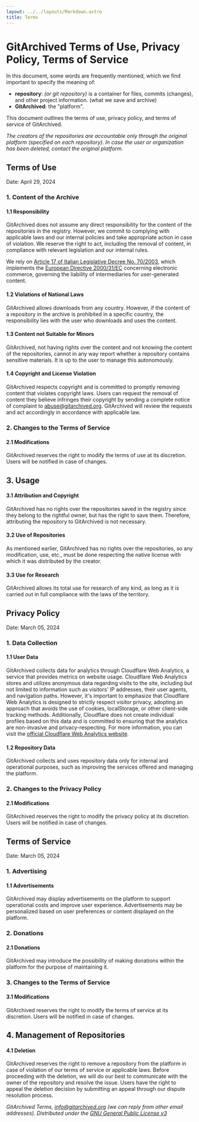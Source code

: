 ```yaml
---
layout: ../../layouts/Markdown.astro
title: Terms
---
```


# GitArchived Terms of Use, Privacy Policy, Terms of Service

In this document, some words are frequently mentioned, which we find important to specify the meaning of:

- **repository**: _(or git repository)_ is a container for files, commits (changes), and other project information. (what we save and archive)
- **GitArchived**: the "platform".

This document outlines the terms of use, privacy policy, and terms of service of GitArchived.

_The creators of the repositories are accountable only through the original platform (specified on each repository). In case the user or organization has been deleted, contact the original platform._

## Terms of Use

Date: April 29, 2024

### 1. Content of the Archive

#### 1.1 Responsibility

GitArchived does not assume any direct responsibility for the content of the repositories in the registry. However, we commit to complying with applicable laws and our internal policies and take appropriate action in case of violation. We reserve the right to act, including the removal of content, in compliance with relevant legislation and our internal rules.

We rely on [Article 17 of Italian Legislative Decree No. 70/2003](https://www.parlamento.it/parlam/leggi/deleghe/03070dl.htm), which implements the [European Directive 2000/31/EC](https://en.wikipedia.org/wiki/Electronic_Commerce_Directive_2000) concerning electronic commerce, governing the liability of intermediaries for user-generated content.

#### 1.2 Violations of National Laws

GitArchived allows downloads from any country. However, if the content of a repository in the archive is prohibited in a specific country, the responsibility lies with the user who downloads and uses the content.

#### 1.3 Content not Suitable for Minors

GitArchived, not having rights over the content and not knowing the content of the repositories, cannot in any way report whether a repository contains sensitive materials. It is up to the user to manage this autonomously.

#### 1.4 Copyright and License Violation

GitArchived respects copyright and is committed to promptly removing content that violates copyright laws. Users can request the removal of content they believe infringes their copyright by sending a complete notice of complaint to abuse@gitarchived.org. GitArchived will review the requests and act accordingly in accordance with applicable law.

### 2. Changes to the Terms of Service

#### 2.1 Modifications

GitArchived reserves the right to modify the terms of use at its discretion. Users will be notified in case of changes.

## 3. Usage

#### 3.1 Attribution and Copyright

GitArchived has no rights over the repositories saved in the registry since they belong to the rightful owner, but has the right to save them. Therefore, attributing the repository to GitArchived is not necessary.

#### 3.2 Use of Repositories

As mentioned earlier, GitArchived has no rights over the repositories, so any modification, use, etc., must be done respecting the native license with which it was distributed by the creator.

#### 3.3 Use for Research

GitArchived allows its total use for research of any kind, as long as it is carried out in full compliance with the laws of the territory.

## Privacy Policy

Date: March 05, 2024

### 1. Data Collection

#### 1.1 User Data

GitArchived collects data for analytics through Cloudflare Web Analytics, a service that provides metrics on website usage. Cloudflare Web Analytics stores and utilizes anonymous data regarding visits to the site, including but not limited to information such as visitors' IP addresses, their user agents, and navigation paths. However, it's important to emphasize that Cloudflare Web Analytics is designed to strictly respect visitor privacy, adopting an approach that avoids the use of cookies, localStorage, or other client-side tracking methods. Additionally, Cloudflare does not create individual profiles based on this data and is committed to ensuring that the analytics are non-invasive and privacy-respecting. For more information, you can visit the [official Cloudflare Web Analytics website](https://www.cloudflare.com/web-analytics/).

#### 1.2 Repository Data

GitArchived collects and uses repository data only for internal and operational purposes, such as improving the services offered and managing the platform.

### 2. Changes to the Privacy Policy

#### 2.1 Modifications

GitArchived reserves the right to modify the privacy policy at its discretion. Users will be notified in case of changes.

## Terms of Service

Date: March 05, 2024

### 1. Advertising

#### 1.1 Advertisements

GitArchived may display advertisements on the platform to support operational costs and improve user experience. Advertisements may be personalized based on user preferences or content displayed on the platform.

### 2. Donations

#### 2.1 Donations

GitArchived may introduce the possibility of making donations within the platform for the purpose of maintaining it.

### 3. Changes to the Terms of Service

#### 3.1 Modifications

GitArchived reserves the right to modify the terms of service at its discretion. Users will be notified in case of changes.

## 4. Management of Repositories

#### 4.1 Deletion

GitArchived reserves the right to remove a repository from the platform in case of violation of our terms of service or applicable laws. Before proceeding with the deletion, we will do our best to communicate with the owner of the repository and resolve the issue. Users have the right to appeal the deletion decision by submitting an appeal through our dispute resolution process.

_GitArchived Terms, info@gitarchived.org (we can reply from other email addresses). Distributed under the [GNU General Public License v3](https://www.gnu.org/licenses/gpl-3.0.html)_
